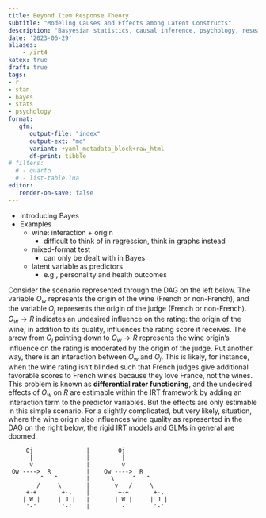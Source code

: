 ```yaml
---
title: Beyond Item Response Theory
subtitle: "Modeling Causes and Effects among Latent Constructs"
description: "Basyesian statistics, causal inference, psychology, research design"
date: '2023-06-29'
aliases:
    - /irt4
katex: true
draft: true
tags:
- r
- stan
- bayes
- stats
- psychology
format: 
   gfm:
      output-file: "index"
      output-ext: "md"
      variant: +yaml_metadata_block+raw_html
      df-print: tibble
# filters:
  # - quarto
  # - list-table.lua
editor:
   render-on-save: false
---
```



- Introducing Bayes
- Examples 
   - wine: interaction + origin
      - difficult to think of in regression, think in graphs instead
   - mixed-format test
      - can only be dealt with in Bayes
   - latent variable as predictors
      - e.g., personality and health outcomes

Consider the scenario represented through the DAG on the left below. The
variable $O_w$ represents the origin of the wine (French or non-French), and the
variable $O_j$ represents the origin of the judge (French or non-French). $O_w
\rightarrow R$ indicates an undesired influence on the rating: the origin of the
wine, in addition to its quality, influences the rating score it receives. The
arrow from $O_j$ pointing down to $O_w \rightarrow R$ represents the wine
origin's influence on the rating is moderated by the origin of the judge. Put
another way, there is an interaction between $O_w$ and $O_j$. This is likely,
for instance, when the wine rating isn't blinded such that French judges give
additional favorable scores to French wines because they love France, not the
wines. This problem is known as **differential rater functioning**, and the
undesired effects of $O_w$ on $R$ are estimable within the IRT framework by
adding an interaction term to the predictor variables. But the effects are only
estimable in this simple scenario. For a slightly complicated, but very likely,
situation, where the wine origin also influences wine quality as represented in
the DAG on the right below, the rigid IRT models and GLMs in general are doomed.


```goat
     Oj               |        Oj                                    
      |               |         |
      v               |         v                                       
 Ow ---->  R          |    Ow ---->  R          
         ^   ^        |      \     ^   ^        
        /     \       |       v   /     \       
     +-+       +-.    |        +-+       +-.    
    | W |     | J |   |       | W |     | J |   
     '-'       '-'    |        '-'       '-'    
```
